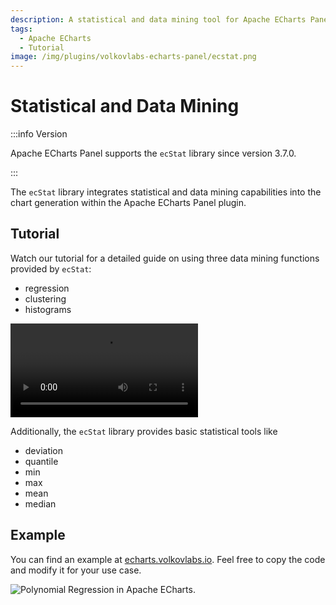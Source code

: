 ```yaml
---
description: A statistical and data mining tool for Apache ECharts Panel.
tags:
  - Apache ECharts
  - Tutorial
image: /img/plugins/volkovlabs-echarts-panel/ecstat.png
---
```



# Statistical and Data Mining

:::info Version

Apache ECharts Panel supports the `ecStat` library since version 3.7.0.

:::

The `ecStat` library integrates statistical and data mining capabilities into the chart generation within the Apache ECharts Panel plugin.

## Tutorial

Watch our tutorial for a detailed guide on using three data mining functions provided by `ecStat`:

- regression
- clustering
- histograms

<Video
  src="https://www.youtube.com/embed/qfDrAW8-Mh8"
  title="Histograms, Clustering. Regression in Apache ECharts panel for Grafana."
/>

Additionally, the `ecStat` library provides basic statistical tools like

- deviation
- quantile
- min
- max
- mean
- median

## Example

You can find an example at [echarts.volkovlabs.io](https://echarts.volkovlabs.io/d/U332C4K4z/scatter?orgId=1&editPanel=10). Feel free to copy the code and modify it for your use case.

<Image
  title="Polynomial Regression in Apache ECharts."
  src="/img/plugins/volkovlabs-echarts-panel/ecstat.png"
/>
